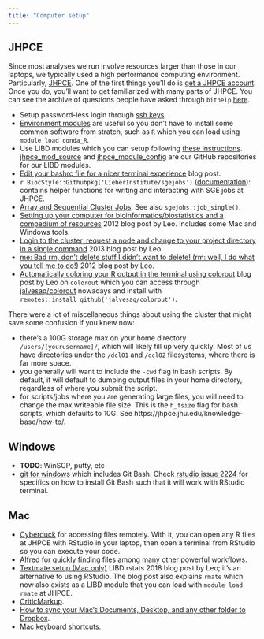 ```yaml
---
title: "Computer setup"
---
```


## JHPCE

Since most analyses we run involve resources larger than those in our laptops, we typically used a high performance computing environment. Particularly,  [JHPCE](https://jhpce.jhu.edu/). One of the first things you'll do is [get a JHPCE account](https://jhpce.jhu.edu/register/user/). Once you do, you'll want to get familiarized with many parts of JHPCE. You can see the archive of questions people have asked through `bithelp` [here](https://lists.johnshopkins.edu/sympa/arc/bithelp).

* Setup password-less login through [ssh keys](https://jhpce.jhu.edu/knowledge-base/authentication/ssh-key-setup/).
* [Environment modules](https://jhpce.jhu.edu/knowledge-base/environment-modules/) are useful so you don't have to install some common software from stratch, such as `R` which you can load using `module load conda_R`.
* Use LIBD modules which you can setup following [these instructions](https://github.com/LieberInstitute/jhpce_module_config#recurrent-usage). [jhpce_mod_source](https://github.com/LieberInstitute/jhpce_mod_source) and [jhpce_module_config](https://github.com/LieberInstitute/jhpce_module_config) are our GitHub repositories for our LIBD modules.
* [Edit your bashrc file for a nicer terminal experience](http://research.libd.org/rstatsclub/post/edit-your-bashrc-file-for-a-nicer-terminal-experience/#.XXfJQ5NKi50) blog post.
* `r BiocStyle::Githubpkg('LieberInstitute/sgejobs')` ([documentation](http://lieberinstitute.github.io/sgejobs)): contains helper functions for writing and interacting with SGE jobs at JHPCE.
* [Array and Sequential Cluster Jobs](https://hopstat.wordpress.com/2013/11/05/array-and-sequential-cluster-jobs/). See also `sgejobs::job_single()`.
* [Setting up your computer for bioinformatics/biostatistics and a compedium of resources](http://lcolladotor.github.io/2012/08/23/setting-up-your-computer-for/#.XXft2pNKi50) 2012 blog post by Leo. Includes some Mac and Windows tools.
* [Login to the cluster, request a node and change to your project directory in a single command](http://lcolladotor.github.io/2013/12/11/quick-cluster-login-to-interactive-session/#.XXft5JNKi50) 2013 blog post by Leo.
* [me: Bad rm, don't delete stuff I didn't want to delete! (rm: well, I do what you tell me to do!)](http://lcolladotor.github.io/2012/11/07/me-bad-rm-dont-delete-stuff-i-didnt-want-to-delete/#.XXft6pNKi50) 2012 blog post by Leo.
* [Automatically coloring your R output in the terminal using colorout](http://lcolladotor.github.io/2014/02/17/colorout/#.XXfu65NKi50) blog post by Leo on `colorout` which you can access through [jalvesaq/colorout](https://github.com/jalvesaq/colorout) nowadays and install with `remotes::install_github('jalvesaq/colorout')`.


There were a lot of miscellaneous things about using the cluster that might save some confusion if you knew now:

* there's a 100G storage max on your home directory `/users/[yourusername]/`, which will likely fill up very quickly. Most of us have directories under the `/dcl01` and `/dcl02` filesystems, where there is far more space.
 * you generally will want to include the `-cwd` flag in bash scripts. By default, it will default to dumping output files in your home directory, regardless of where you submit the script.
* for scripts/jobs where you are generating large files, you will need to change the max writeable file size. This is the `h_fsize` flag for bash scripts, which defaults to 10G. See https://jhpce.jhu.edu/knowledge-base/how-to/.

## Windows

* **TODO**: WinSCP, putty, etc
* [git for windows](https://gitforwindows.org/) which includes Git Bash. Check [rstudio issue 2224](https://github.com/rstudio/rstudio/issues/2224) for specifics on how to install Git Bash such that it will work with RStudio terminal.

## Mac

* [Cyberduck](https://cyberduck.io/) for accessing files remotely. With it, you can open any R files at JHPCE with RStudio in your laptop, then open a terminal from RStudio so you can execute your code.
* [Alfred](https://www.alfredapp.com/) for quickly finding files among many other powerful workflows.
* [Textmate setup (Mac only)](http://research.libd.org/rstatsclub/post/textmate-setup-mac-only/#.XXfvlZNKi50) LIBD rstats 2018 blog post by Leo; it's an alternative to using RStudio. The blog post also explains `rmate` which now also exists as a LIBD module that you can load with `module load rmate` at JHPCE.
* [CriticMarkup](http://criticmarkup.com/).
* [How to sync your Mac's Documents, Desktop, and any other folder to Dropbox](https://www.imore.com/how-sync-your-documents-desktop-and-any-other-folder-dropbox).
* [Mac keyboard shortcuts](https://support.apple.com/en-us/HT201236).
